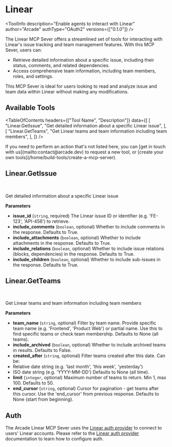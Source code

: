 # Linear


<ToolInfo
  description="Enable agents to interact with Linear"
  author="Arcade"
  authType="OAuth2"
  versions={["0.1.0"]}
/>

<Badges repo="arcadeai/arcade_linear" />

The Linear MCP Sever offers a streamlined set of tools for interacting with Linear's issue tracking and team management features. With this MCP Sever, users can:

- Retrieve detailed information about a specific issue, including their status, comments, and related dependencies.
- Access comprehensive team information, including team members, roles, and settings.

This MCP Sever is ideal for users looking to read and analyze issue and team data within Linear without making any modifications.

## Available Tools

<TableOfContents
  headers={["Tool Name", "Description"]}
  data={[
    [
      "Linear.GetIssue",
      "Get detailed information about a specific Linear issue",
    ],
    [
      "Linear.GetTeams",
      "Get Linear teams and team information including team members",
    ],
  ]}
/>

<Callout>
  If you need to perform an action that's not listed here, you can [get in touch
  with us](mailto:contact@arcade.dev) to request a new tool, or [create your own
  tools](/home/build-tools/create-a-mcp-server).
</Callout>

## Linear.GetIssue

<br />
<TabbedCodeBlock
  tabs={[
    {
      label: "Call the Tool Directly",
      content: {
        Python: [
          "/examples/integrations/mcp-servers/linear/get_issue_example_call_tool.py",
        ],
        JavaScript: [
          "/examples/integrations/mcp-servers/linear/get_issue_example_call_tool.js",
        ],
      },
    },
  ]}
/>

Get detailed information about a specific Linear issue

**Parameters**

- **issue_id** (`string`, required) The Linear issue ID or identifier (e.g. 'FE-123', 'API-456') to retrieve.
- **include_comments** (`boolean`, optional) Whether to include comments in the response. Defaults to True.
- **include_attachments** (`boolean`, optional) Whether to include attachments in the response. Defaults to True.
- **include_relations** (`boolean`, optional) Whether to include issue relations (blocks, dependencies) in the response. Defaults to True.
- **include_children** (`boolean`, optional) Whether to include sub-issues in the response. Defaults to True.

## Linear.GetTeams

<br />
<TabbedCodeBlock
  tabs={[
    {
      label: "Call the Tool Directly",
      content: {
        Python: [
          "/examples/integrations/mcp-servers/linear/get_teams_example_call_tool.py",
        ],
        JavaScript: [
          "/examples/integrations/mcp-servers/linear/get_teams_example_call_tool.js",
        ],
      },
    },
  ]}
/>

Get Linear teams and team information including team members

**Parameters**

- **team_name** (`string`, optional) Filter by team name. Provide specific team name (e.g. 'Frontend', 'Product Web') or partial name. Use this to find specific teams or check team membership. Defaults to None (all teams).
- **include_archived** (`boolean`, optional) Whether to include archived teams in results. Defaults to False.
- **created_after** (`string`, optional) Filter teams created after this date. Can be:
- Relative date string (e.g. 'last month', 'this week', 'yesterday')
- ISO date string (e.g. 'YYYY-MM-DD')
  Defaults to None (all time).
- **limit** (`integer`, optional) Maximum number of teams to return. Min 1, max 100. Defaults to 50.
- **end_cursor** (`string`, optional) Cursor for pagination - get teams after this cursor. Use the 'end_cursor' from previous response. Defaults to None (start from beginning).

## Auth

The Arcade Linear MCP Sever uses the [Linear auth provider](/home/auth-providers/linear) to connect to users' Linear accounts. Please refer to the [Linear auth provider](/home/auth-providers/linear) documentation to learn how to configure auth.

<ToolFooter pipPackageName="arcade_linear" />
